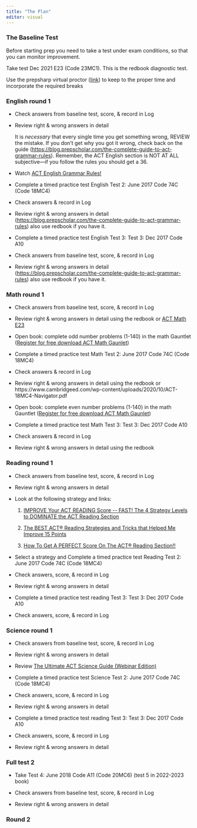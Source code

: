 ```yaml
---
title: "The Plan"
editor: visual
---
```


### The Baseline Test

Before starting prep you need to take a test under exam conditions, so that you can monitor improvement.

Take test Dec 2021 E23 (Code 23MC1). This is the redbook diagnostic test.

Use the prepsharp virtual proctor ([link](https://www.prepsharp.com/act-test-timers/)) to keep to the proper time and incorporate the required breaks

### English round 1

-   Check answers from baseline test, score, & record in Log

-   Review right & wrong answers in detail

    It is *necessary* that every single time you get something wrong, REVIEW the mistake. If you don't get why you got it wrong, check back on the guide (<https://blog.prepscholar.com/the-complete-guide-to-act-grammar-rules>). Remember, the ACT English section is NOT AT ALL subjective---if you follow the rules you should get a 36.

-   Watch [ACT English Grammar Rules!](https://www.youtube.com/watch?v=lFqfD-A4Nts)

-   Complete a timed practice test English Test 2: June 2017 Code 74C (Code 18MC4)

-   Check answers & record in Log

-   Review right & wrong answers in detail (<https://blog.prepscholar.com/the-complete-guide-to-act-grammar-rules>) also use redbook if you have it.

-   Complete a timed practice test English Test 3: Test 3: Dec 2017 Code A10

-   Check answers from baseline test, score, & record in Log

-   Review right & wrong answers in detail (<https://blog.prepscholar.com/the-complete-guide-to-act-grammar-rules>) also use redbook if you have it.

### Math round 1

-   Check answers from baseline test, score, & record in Log

-   Review right & wrong answers in detail using the redbook or [ACT Math E23](https://www.youtube.com/playlist?list=PL_tX83dUzqlh7MDFe1LI2Uc-SOLcp5yGA)

-   Open book: complete odd number problems (1-140) in the math Gauntlet ([Register for free download ACT Math Gaunlet](https://learn.brilliantprep.com/p/the-vault-sat-act-downloads))

-   Complete a timed practice test Math Test 2: June 2017 Code 74C (Code 18MC4)

-   Check answers & record in Log

-   Review right & wrong answers in detail using the redbook or https://www.cambridgeed.com/wp-content/uploads/2020/10/ACT-18MC4-Navigator.pdf

-   Open book: complete even number problems (1-140) in the math Gauntlet ([Register for free download ACT Math Gaunlet](https://learn.brilliantprep.com/p/the-vault-sat-act-downloads))

-   Complete a timed practice test Math Test 3: Test 3: Dec 2017 Code A10

-   Check answers & record in Log

-   Review right & wrong answers in detail using the redbook

### Reading round 1

-   Check answers from baseline test, score, & record in Log

-   Review right & wrong answers in detail

-   Look at the following strategy and links:

    1.  [IMPROVE Your ACT READING Score \-- FAST! The 4 Strategy Levels to DOMINATE the ACT Reading Section](https://www.youtube.com/watch?v=-Q5ZW0EK25w)

    2.  [The BEST ACT® Reading Strategies and Tricks that Helped Me Improve 15 Points ](https://www.youtube.com/watch?v=-m5xCdMxyvE&list=PL2AoJMrlAoryYObds-OBUhqc2bSfnCUfj&index=2)

    3.  [How To Get A PERFECT Score On The ACT® Reading Section!!](https://www.youtube.com/watch?v=_O1T_J3lDbA)

-   Select a strategy and Complete a timed practice test Reading Test 2: June 2017 Code 74C (Code 18MC4)

-   Check answers, score, & record in Log

-   Review right & wrong answers in detail

-   Complete a timed practice test reading Test 3: Test 3: Dec 2017 Code A10

-   Check answers, score, & record in Log

### Science round 1

-   Check answers from baseline test, score, & record in Log

-   Review right & wrong answers in detail

-   Review [The Ultimate ACT Science Guide (Webinar Edition)](https://www.youtube.com/playlist?list=PLOpq-R2ygzqm3ixThIVr4mRxpC3Zga1Kg)

-   Complete a timed practice test Science Test 2: June 2017 Code 74C (Code 18MC4)

-   Check answers, score, & record in Log

-   Review right & wrong answers in detail

-   Complete a timed practice test reading Test 3: Test 3: Dec 2017 Code A10

-   Check answers, score, & record in Log

-   Review right & wrong answers in detail

### Full test 2

-   Take Test 4: June 2018 Code A11 (Code 20MC6) (test 5 in 2022-2023 book)

-   Check answers from baseline test, score, & record in Log

-   Review right & wrong answers in detail

### Round 2 
